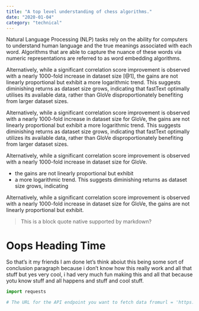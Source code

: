 ```yaml
---
title: "A top level understanding of chess algorithms."
date: "2020-01-04" 
category: "technical"
---
```


Natural Language Processing (NLP) tasks rely on the ability for computers to understand
human language and the true meanings associated with each word. Algorithms that are able
to capture the nuance of these words via numeric representations are referred to as word
embedding algorithms.

<ImageComp
  src="/blog/image.png"
  width={768}
  height={362.5}
  alt="test image"
  creds="https://www.wikipedia.org/"
  description="A diagram describing vectors and stuff"
  num={1}
/>

<SideNoteComp
  num={1}
  description="This is technically true but there is an issue with something else because of some other issue so we just unfortunately have to deal with that. sort of? i don’t really know? "
/>

Alternatively, while a significant correlation score improvement is observed with a nearly
1000-fold increase in dataset size <SideCitationComp>[@1]</SideCitationComp>, the gains are not linearly proportional but exhibit
a more logarithmic trend. This suggests diminishing returns as dataset size grows, indicating
that fastText optimally utilises its available data, rather than GloVe disproportionately
benefiting from larger dataset sizes.

<InTextCitationComp
  type="book"
  name="Attention is all you need"
  authors="Ashish Vaswani, Noam Shazeer, Niki Parmar, Jakob Uszkoreit, Llion Jones, Aidan N. Gomez, Lukasz Kaiser, Illia Polosukhin"
/>

Alternatively, while a significant correlation score improvement is observed with a nearly
1000-fold increase in dataset size for GloVe, the gains are not linearly proportional but exhibit
a more logarithmic trend. This suggests diminishing returns as dataset size grows, indicating
that fastText optimally utilizes its available data, rather than GloVe disproportionately
benefiting from larger dataset sizes.

<QuoteComp
  author="Akshith Garapati"
  quote="A wiseman once said something about doing something but idk what he said so he was probably a wiseman for saying it i’m not really sure. A wiseman once said something about doing something but idk what he said so he was probably."
/>

Alternatively, while a significant correlation score improvement is observed with a nearly
1000-fold increase in dataset size for GloVe.

- the gains are not linearly proportional but exhibit
- a more logarithmic trend. This suggests diminishing returns as dataset size grows, indicating

Alternatively, while a significant correlation score improvement is observed with a nearly 1000-fold increase in dataset size for GloVe, the gains are not linearly proportional but exhibit.

> This is a block quote native supported by markdown?

# Oops Heading Time

So that’s it my friends I am done let’s think aboiut this being some sort of conclusion paragraph because i don’t know how this really work and all that stuff but yes very cool, i had very much fun making this and all that because yotu know stuff and all happens and stuff and cool stuff.

```python
import requests

# The URL for the API endpoint you want to fetch data fromurl = 'https://api.example.com/data'# Perform a GET requestresponse = requests.get(url)# Check if the request was successfulif response.status_code == 200:    # Parse the JSON response    data = response.json()    print(data)else:    print(f'Failed to fetch data: HTTP {response.status_code}')
```
